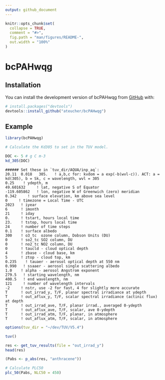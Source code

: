 ```yaml
---
output: github_document
---
```


<!-- README.md is generated from README.Rmd. Please edit that file -->

```r
knitr::opts_chunk$set(
  collapse = TRUE,
  comment = "#>",
  fig.path = "man/figures/README-",
  out.width = "100%"
)
```

# bcPAHwqg

<!-- badges: start -->
<!-- badges: end -->

## Installation

You can install the development version of bcPAHwqg from [GitHub](https://github.com/) with:

``` r
# install.packages("devtools")
devtools::install_github("ateucher/bcPAHwqg")
```

## Example


```r
library(bcPAHwqg)

# Calculate the Kd305 to set in the TUV model.

DOC <- 5 # g C m-3
kd_305(DOC)

```

```
###### Set these in `tuv_dir/AQUA/inp_aq`:
20.11  0.018   305.   ! a,b,c for: kvdom = a exp(-b(wvl-c)). ACT: a = kd(305), b = Sk, c = wavelength, wvl = 305
0.25    ! ydepth, m
49.601632     ! lat, negative S of Equator
-119.605862   ! lon, negative W of Greenwich (zero) meridian
0.342     ! surface elevation, km above sea level
0     ! timezone = Local Time - UTC
2023   ! iyear
6      ! imonth
21     ! iday
0.     ! tstart, hours local time
23.    ! tstop, hours local time
24     ! number of time steps
0.1    ! surface albedo
300    ! o3_tc  ozone column, Dobson Units (DU)
0      ! so2_tc SO2 column, DU
0      ! no2_tc NO2 column, DU
0      ! taucld - cloud optical depth
4      ! zbase - cloud base, km
5      ! ztop - cloud top, km
0.235    ! tauaer - aerosol optical depth at 550 nm
0.990   ! ssaaer - aerosol single scattering albedo
1.0    ! alpha - aerosol Angstrom exponent
279.5   ! starting wavelength, nm
400.5   ! end wavelength, nm
121     ! number of wavelength intervals
-2     ! nstr, use -2 for fast, 4 for slightly more accurate
T      ! out_irrad_y, T/F, planar spectral irradiance at ydepth
T      ! out_aflux_y, T/F, scalar spectral irradiance (actinic flux)  at depth
T      ! out_irrad_ave, T/F, planar irrad., averaged 0-ydepth
T      ! out_aflux_ave, T/F, scalar, ave 0-ydepth
T      ! out_irrad_atm, T/F, planar, in atmosphere
T      ! out_aflux_atm, T/F, scalar, in atmosphere
```

```r
options(tuv_dir = "~/dev/TUV/V5.4")

tuv()

res <- get_tuv_results(file = "out_irrad_y")
head(res)

(Pabs <- p_abs(res, "anthracene"))

# Calculate PLC50
plc_50(Pabs, NLC50 = 450)
```
